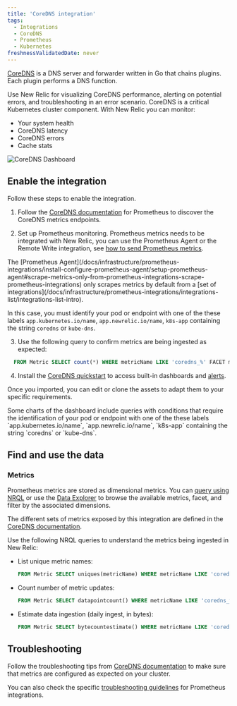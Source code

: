 ```yaml
---
title: 'CoreDNS integration'
tags:
  - Integrations
  - CoreDNS
  - Prometheus
  - Kubernetes
freshnessValidatedDate: never
---
```



[CoreDNS](https://coredns.io/) is a DNS server and forwarder written in Go that chains plugins. Each plugin performs a DNS function.

Use New Relic for visualizing CoreDNS performance, alerting on potential errors, and troubleshooting in an error scenario. CoreDNS is a critical Kubernetes cluster component. With New Relic you can monitor:
* Your system health
* CoreDNS latency
* CoreDNS errors
* Cache stats

<img
  title="CoreDNS Dashboard"
  alt="CoreDNS Dashboard"
  src={kubernetesCoreDnsDashboard}
/>

## Enable the integration

Follow these steps to enable the integration.

1. Follow the [CoreDNS documentation](https://coredns.io/plugins/kubernetes/#metrics) for Prometheus to discover the CoreDNS metrics endpoints.

2. Set up Prometheus monitoring. Prometheus metrics needs to be integrated with New Relic, you can use the Prometheus Agent or the Remote Write integration, see [how to send Prometheus metrics](/docs/infrastructure/prometheus-integrations/get-started/send-prometheus-metric-data-new-relic/).

  <Callout variant="important">
  The [Prometheus Agent](/docs/infrastructure/prometheus-integrations/install-configure-prometheus-agent/setup-prometheus-agent#scrape-metrics-only-from-prometheus-integrations-scrape-prometheus-integrations) only scrapes metrics by default from a [set of integrations](/docs/infrastructure/prometheus-integrations/integrations-list/integrations-list-intro).

  In this case, you must identify your pod or endpoint with one of the these labels `app.kubernetes.io/name`, `app.newrelic.io/name`, `k8s-app` containing the string `coredns` or `kube-dns`.
  </Callout>

3. Use the following query to confirm metrics are being ingested as expected:

  ```sql
    FROM Metric SELECT count(*) WHERE metricName LIKE 'coredns_%' FACET metricName LIMIT MAX
  ```

4. Install the [CoreDNS quickstart](https://newrelic.com/instant-observability/CoreDNS) to access built-in dashboards and [alerts](/docs/alerts-applied-intelligence/new-relic-alerts/learn-alerts/introduction-alerts/).

  Once you imported, you can edit or clone the assets to adapt them to your specific requirements.

  <Callout variant="important">
  Some charts of the dashboard include queries with conditions that require the identification of your pod or endpoint with one of the these labels `app.kubernetes.io/name`, `app.newrelic.io/name`, `k8s-app` containing the string `coredns` or `kube-dns`.
  </Callout>

## Find and use the data

### Metrics

Prometheus metrics are stored as dimensional metrics. You can [query using NRQL](/docs/telemetry-data-platform/get-data/apis/query-metric-data-type/) or use the [Data Explorer](/docs/query-your-data/explore-query-data/browse-data/introduction-data-explorer/) to browse the available metrics, facet, and filter by the associated dimensions.

The different sets of metrics exposed by this integration are defined in the [CoreDNS documentation](https://coredns.io/plugins/metrics/).

Use the following NRQL queries to understand the metrics being ingested in New Relic:

* List unique metric names:

  ```sql
  FROM Metric SELECT uniques(metricName) WHERE metricName LIKE 'coredns_%'  LIMIT MAX
  ```

* Count number of metric updates:

  ```sql
  FROM Metric SELECT datapointcount() WHERE metricName LIKE 'coredns_%'  LIMIT MAX
  ```

* Estimate data ingestion (daily ingest, in bytes):

	```sql
  FROM Metric SELECT bytecountestimate() WHERE metricName LIKE 'coredns_%' SINCE 1 day ago
  ```

## Troubleshooting

Follow the troubleshooting tips from [CoreDNS documentation](https://coredns.io/plugins/kubernetes/) to make sure that metrics are configured as expected on your cluster.

You can also check the specific [troubleshooting guidelines](/docs/infrastructure/prometheus-integrations/troubleshooting/no-data-appears-prometheus-integration) for Prometheus integrations.
